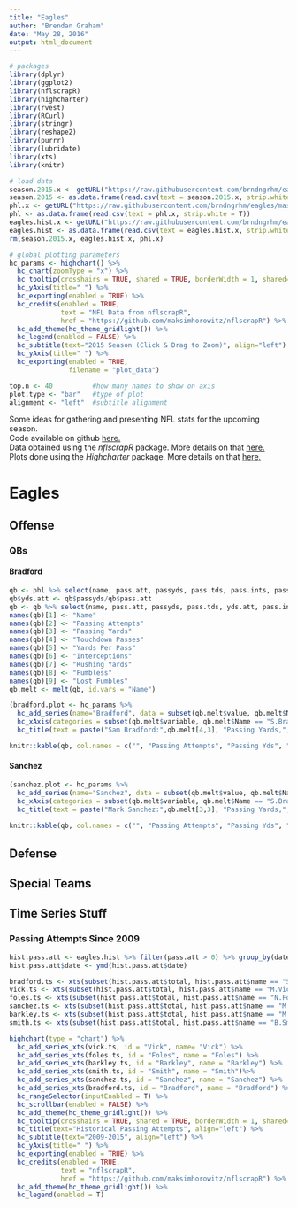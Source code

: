 ```yaml
---
title: "Eagles"
author: "Brendan Graham"
date: "May 28, 2016"
output: html_document
---
```


```r
# packages
library(dplyr)
library(ggplot2)
library(nflscrapR)
library(highcharter)
library(rvest)
library(RCurl)
library(stringr)
library(reshape2)
library(purrr)
library(lubridate)
library(xts)
library(knitr)

# load data
season.2015.x <- getURL("https://raw.githubusercontent.com/brndngrhm/eagles/master/season.2015.csv")
season.2015 <- as.data.frame(read.csv(text = season.2015.x, strip.white = T))
phl.x <- getURL("https://raw.githubusercontent.com/brndngrhm/eagles/master/phl.csv")
phl <- as.data.frame(read.csv(text = phl.x, strip.white = T))
eagles.hist.x <- getURL("https://raw.githubusercontent.com/brndngrhm/eagles/master/eagles.hist.csv")
eagles.hist <- as.data.frame(read.csv(text = eagles.hist.x, strip.white = T))
rm(season.2015.x, eagles.hist.x, phl.x)

# global plotting parameters 
hc_params <- highchart() %>%
  hc_chart(zoomType = "x") %>%
  hc_tooltip(crosshairs = TRUE, shared = TRUE, borderWidth = 1, shared=T) %>%
  hc_yAxis(title=" ") %>%
  hc_exporting(enabled = TRUE) %>%
  hc_credits(enabled = TRUE,
             text = "NFL Data from nflscrapR",
             href = "https://github.com/maksimhorowitz/nflscrapR") %>% 
  hc_add_theme(hc_theme_gridlight()) %>%
  hc_legend(enabled = FALSE) %>%
  hc_subtitle(text="2015 Season (Click & Drag to Zoom)", align="left") %>%
  hc_yAxis(title=" ") %>%
  hc_exporting(enabled = TRUE,
               filename = "plot_data")

top.n <- 40          #how many names to show on axis
plot.type <- "bar"   #type of plot
alignment <- "left"  #subtitle alignment

```

Some ideas for gathering and presenting NFL stats for the upcoming season.  
Code available on github [here.](https://github.com/brndngrhm/eagles)  
Data obtained using the *nflscrapR* package. More details on that [here.](https://github.com/maksimhorowitz/nflscrapR)  
Plots done using the *Highcharter* package.  More details on that [here.](http://jkunst.com/highcharter/)

# Eagles {.tabset}
## Offense {.tabset}
### QBs {.tabset}
#### Bradford
```r
qb <- phl %>% select(name, pass.att, passyds, pass.tds, pass.ints, pass.ints, fumbslost, totalfumbs, rushyds) %>% dplyr::filter(name == "S.Bradford" |  name == "M.Sanchez") %>% arrange(desc(name))
qb$yds.att <- qb$passyds/qb$pass.att
qb <- qb %>% select(name, pass.att, passyds, pass.tds, yds.att, pass.ints, rushyds, totalfumbs, fumbslost)
names(qb)[1] <- "Name"
names(qb)[2] <- "Passing Attempts"
names(qb)[3] <- "Passing Yards"
names(qb)[4] <- "Touchdown Passes"
names(qb)[5] <- "Yards Per Pass"
names(qb)[6] <- "Interceptions"
names(qb)[7] <- "Rushing Yards"
names(qb)[8] <- "Fumbless"
names(qb)[9] <- "Lost Fumbles"
qb.melt <- melt(qb, id.vars = "Name")

(bradford.plot <- hc_params %>%
  hc_add_series(name="Bradford", data = subset(qb.melt$value, qb.melt$Name == "S.Bradford" & qb.melt$variable != "Passing Yards" & qb.melt$variable != "Passing Attempts"), type = plot.type) %>%
  hc_xAxis(categories = subset(qb.melt$variable, qb.melt$Name == "S.Bradford" & qb.melt$variable != "Passing Yards"& qb.melt$variable != "Passing Attempts")) %>%
  hc_title(text = paste("Sam Bradford:",qb.melt[4,3], "Passing Yards,", qb.melt[2,3], "Passing Attempts", by =" "), align = alignment))

knitr::kable(qb, col.names = c("", "Passing Attempts", "Passing Yds", "TD Passes", "Yards/Pass", "Int", "Rushing Yds", "Fumbles", "Lost Fumbles"))
```

#### Sanchez
```r
(sanchez.plot <- hc_params %>%
  hc_add_series(name="Sanchez", data = subset(qb.melt$value, qb.melt$Name == "M.Sanchez"& qb.melt$variable != "Passing Yards"& qb.melt$variable != "Passing Attempts"), type = plot.type)  %>%
  hc_xAxis(categories = subset(qb.melt$variable, qb.melt$Name == "S.Bradford" & qb.melt$variable != "Passing Yards"& qb.melt$variable != "Passing Attempts")) %>%
  hc_title(text = paste("Mark Sanchez:",qb.melt[3,3], "Passing Yards,", qb.melt[1,3], "Passing Attempts", by =" "), align = alignment))
  
knitr::kable(qb, col.names = c("", "Passing Attempts", "Passing Yds", "TD Passes", "Yards/Pass", "Int", "Rushing Yds", "Fumbles", "Lost Fumbles"))


```



## Defense {.tabset}
## Special Teams {.tabset}
## Time Series Stuff {.tabset}
### Passing Attempts Since 2009
```r
hist.pass.att <- eagles.hist %>% filter(pass.att > 0) %>% group_by(date, name) %>% summarise(total  = sum(pass.att))
hist.pass.att$date <- ymd(hist.pass.att$date)

bradford.ts <- xts(subset(hist.pass.att$total, hist.pass.att$name == "S.Bradford"), order.by = subset(hist.pass.att$date, hist.pass.att$name == "S.Bradford"), frequency = 52)
vick.ts <- xts(subset(hist.pass.att$total, hist.pass.att$name == "M.Vick"), order.by = subset(hist.pass.att$date, hist.pass.att$name == "M.Vick"), frequency = 52)
foles.ts <- xts(subset(hist.pass.att$total, hist.pass.att$name == "N.Foles"), order.by = subset(hist.pass.att$date, hist.pass.att$name == "N.Foles"), frequency = 52)
sanchez.ts <- xts(subset(hist.pass.att$total, hist.pass.att$name == "M.Sanchez"), order.by = subset(hist.pass.att$date, hist.pass.att$name == "M.Sanchez"), frequency = 52)
barkley.ts <- xts(subset(hist.pass.att$total, hist.pass.att$name == "M.Barkley"), order.by = subset(hist.pass.att$date, hist.pass.att$name == "M.Barkley"), frequency = 52)
smith.ts <- xts(subset(hist.pass.att$total, hist.pass.att$name == "B.Smith"), order.by = subset(hist.pass.att$date, hist.pass.att$name == "B.Smith"), frequency = 52)

highchart(type = "chart") %>% 
  hc_add_series_xts(vick.ts, id = "Vick", name= "Vick") %>%
  hc_add_series_xts(foles.ts, id = "Foles", name = "Foles") %>%
  hc_add_series_xts(barkley.ts, id = "Barkley", name = "Barkley") %>% 
  hc_add_series_xts(smith.ts, id = "Smith", name = "Smith")%>%
  hc_add_series_xts(sanchez.ts, id = "Sanchez", name = "Sanchez") %>%
  hc_add_series_xts(bradford.ts, id = "Bradford", name = "Bradford") %>%
  hc_rangeSelector(inputEnabled = T) %>% 
  hc_scrollbar(enabled = FALSE) %>%
  hc_add_theme(hc_theme_gridlight()) %>% 
  hc_tooltip(crosshairs = TRUE, shared = TRUE, borderWidth = 1, shared=T)%>%
  hc_title(text="Historical Passing Attempts", align="left") %>%
  hc_subtitle(text="2009-2015", align="left") %>%
  hc_yAxis(title=" ") %>%
  hc_exporting(enabled = TRUE) %>%
  hc_credits(enabled = TRUE,
             text = "nflscrapR",
             href = "https://github.com/maksimhorowitz/nflscrapR") %>% 
  hc_add_theme(hc_theme_gridlight()) %>%
  hc_legend(enabled = T)

```

